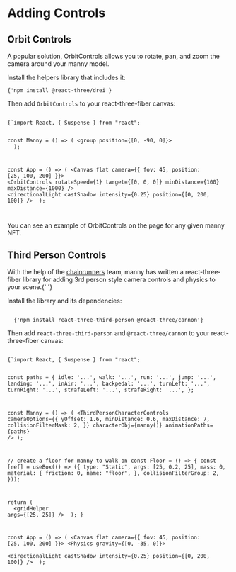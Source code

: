 
# Adding Controls

## Orbit Controls

A popular solution, OrbitControls allows you to rotate, pan, and
zoom the camera around your manny model.

Install the helpers library that includes
it:

<Code language="bash">{'npm install @react-three/drei'}</Code>

Then add `OrbitControls` to your react-three-fiber canvas:

<Code language="js">
{`import React, { Suspense } from "react";

const Manny = () => (
  <group position={[0, -90, 0]}>
    <primitive object={manny()} dispose={null} />
  </group>
);

const App = () => (
  <Canvas flat camera={{ fov: 45, position: [25, 100, 200] }}>
    <Suspense fallback={null}>
      <Manny />
    </Suspense>
    <OrbitControls
      rotateSpeed={1}
      target={[0, 0, 0]}
      minDistance={100}
      maxDistance={1000}
    />
    <hemisphereLight groundColor={0x444444} />
    <directionalLight castShadow intensity={0.25} position={[0, 200, 100]} />
  </Canvas>
);

</Code>

You can see an example of OrbitControls on the page for any given <Link to="/1">manny NFT</Link>.

## Third Person Controls

With the help of the <a href="https://twitter.com/KnavETH" target="_blank">chainrunners</a>
team, manny has written a react-three-fiber library for adding 3rd person style camera
controls and physics to your scene.{' '}

Install the library and its dependencies:

<Code language="bash">
  {'npm install react-three-third-person @react-three/cannon'}
</Code>

Then add `react-three-third-person` and `@react-three/cannon` to your
react-three-fiber canvas:

<Code language="js">
{`import React, { Suspense } from "react";

const paths = {
  idle: '...',
  walk: '...',
  run: '...',
  jump: '...',
  landing: '...',
  inAir: '...',
  backpedal: '...',
  turnLeft: '...',
  turnRight: '...',
  strafeLeft: '...',
  strafeRight: '...',
};

const Manny = () => (
  <ThirdPersonCharacterControls
    cameraOptions={{
      yOffset: 1.6,
      minDistance: 0.6,
      maxDistance: 7,
      collisionFilterMask: 2,
    }}
    characterObj={manny()}
    animationPaths={paths}
  />
);

// create a floor for manny to walk on
const Floor = () => {
  const [ref] = useBox(() => ({
    type: "Static",
    args: [25, 0.2, 25],
    mass: 0,
    material: {
      friction: 0,
      name: "floor",
    },
    collisionFilterGroup: 2,
  }));

  return (
    <group>
      <mesh ref={ref}>
        <boxGeometry name="floor-box" />
        <meshPhongMaterial opacity={0} transparent />
      </mesh>
      <gridHelper args={[25, 25]} />
    </group>
  );
}

const App = () => (
  <Canvas flat camera={{ fov: 45, position: [25, 100, 200] }}>
    <Physics gravity={[0, -35, 0]}>
      <Manny />
      <Floor />
    </Physics>
    <hemisphereLight groundColor={0x444444} />
    <directionalLight castShadow intensity={0.25} position={[0, 200, 100]} />
  </Canvas>
);

</Code>
